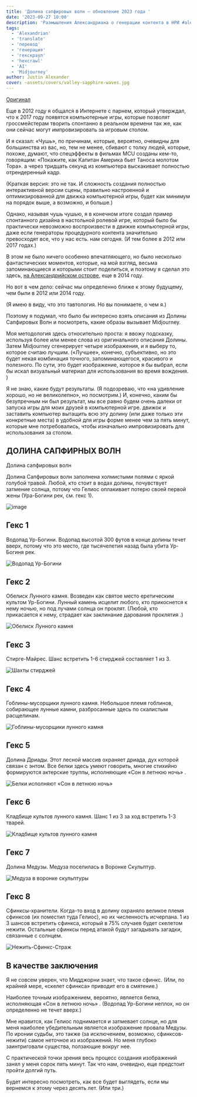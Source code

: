 ```yaml
---
title: 'Долина сапфировых волн – обновление 2023 года '
date: '2023-09-27 10:00'
description: 'Размышления Александриана о генерации контента в НРИ #alexandrian #hexcrawl #ai #translate'
tags:
  - 'Alexandrian'
  - 'translate'
  - 'перевод'
  - 'генерация'
  - 'гекскраул'
  - 'hexcrawl'
  - 'AI'
  - 'Midjourney'
author: Justin Alexander
cover: ~assets/covers/valley-sapphire-waves.jpg
---
```


[Оригинал](https://thealexandrian.net/wordpress/49929/roleplaying-games/valley-of-the-sapphire-waves-2023-update#comments)

Еще в 2012 году я общался в Интернете с парнем, который утверждал, что к 2017 году появятся компьютерные игры, которые позволят гроссмейстерам творить спонтанно в реальном времени так же, как они сейчас могут импровизировать за игровым столом.

И я сказал: «Чушь», по причинам, которые, вероятно, очевидны для большинства из вас, но, тем не менее, сбивают с толку людей, которые, похоже, думают, что спецэффекты в фильмах MCU созданы кем-то, говорящим: «Покажите, как Капитан Америка бьет Таноса молотом Тора». а через тридцать секунд из компьютера выскакивает полностью отрендеренный кадр.

(Краткая версия: это не так. И сложность создания полностью интерактивной версии сцены, правильно настроенной и оптимизированной для движка компьютерной игры, будет как минимум на порядок выше, а возможно, и больше.)

Однако, называя чушь чушью, я в конечном итоге создал пример спонтанного дизайна в настольной ролевой игре, который было бы практически невозможно воспроизвести в движке компьютерной игры, даже если генераторы процедурного контента значительно превосходят все, что у нас есть. нам сегодня. (И тем более в 2012 или 2017 годах.)

В этом не было ничего особенно впечатляющего, но было несколько фантастических моментов, которые, на мой взгляд, весьма запоминающиеся и которыми стоит поделиться, и поэтому я сделал это здесь, [на Александрийском острове](https://thealexandrian.net/wordpress/35572/roleplaying-games/valley-of-the-sapphire-waves), еще в 2014 году.

Но вот в чем дело: сейчас мы определенно ближе к этому будущему, чем были в 2012 или 2014 году.

(Я имею в виду, что это тавтология. Но вы понимаете, о чем я.)

Поэтому я подумал, что было бы интересно взять описания из Долины Сапфировых Волн и посмотреть, какие образы вызывает Midjourney.

Моя методология здесь относительно проста: я ввожу подсказку, используя более или менее слова из оригинального описания Долины. Затем Midjourney сгенерирует четыре изображения, и я выберу то, которое считаю лучшим. («Лучшее», конечно, субъективно, но это будет некая комбинация точного, запоминающегося, красивого и полезного. По сути, это будет изображение, которое я бы выбрал, если бы искал визуальный материал для использования во время вождения. )

Я не знаю, какие будут результаты. (Я подозреваю, что «на удивление хорошо, но не великолепно», но посмотрим.) И, конечно, каким бы безупречным ни был результат, мы все равно будем очень далеки от запуска игры для моих друзей в компьютерной игре. движок и заставить компьютер вытащить всю эту долину (или даже только эти конкретные места) в удобной для игры форме менее чем за пять минут, которые мне потребовались, чтобы изначально импровизировать для использования за столом.

## ДОЛИНА САПФИРНЫХ ВОЛН

Долина сапфировых волн

Долина Сапфировых волн заполнена холмистыми полями с яркой голубой травой. Любой, кто стоит в водах долины, почувствует затмение солнца, потому что Гелиос оплакивает потерю своей первой жены (Ура-Богини рек, см. гекс 1).

![image](https://cyborgsandmages.com/images/alley-of-sapphire-waves-1.png)

## Гекс 1

Водопад Ур-Богини. Водопад высотой 300 футов в конце долины течет вверх, потому что это место, где тысячелетия назад была убита Ур-Богиня рек.

![Водопад Ур-Богини](https://cyborgsandmages.com/images/alley-of-sapphire-waves-3.png)

## Гекс 2

Обелиск Лунного камня. Возведен как святое место еретическим культом Ур-Богини. Лунный камень исцелит любого, кто прикоснется к нему ночью, но под лучами солнца он проклят. (Любой, кто прикасается к нему, страдает как заклинание дарования проклятия .)

![Обелиск Лунного камня](https://cyborgsandmages.com/images/alley-of-sapphire-waves-4.png)

## Гекс 3

Стирге-Майрес. Шанс встретить 1-6 стирджей составляет 1 из 3.

![Шахты стирджей](https://cyborgsandmages.com/images/alley-of-sapphire-waves-5.png)

## Гекс 4

Гоблины-мусорщики лунного камня. Небольшое племя гоблинов, собирающее лунные камни, разбросанные здесь по скалистым расщелинам.

![Гоблины-мусорщики лунного камня](https://cyborgsandmages.com/images/alley-of-sapphire-waves-6.png)

## Гекс 5

Долина Дриады. Этот лесной массив охраняет дриада, дух которой связан с энтом. Все белки здесь умеют говорить, многие стихийно формируются актерские труппы, исполняющие «Сон в летнюю ночь» .

![Белки исполняют «Сон в летнюю ночь»](https://cyborgsandmages.com/images/alley-of-sapphire-waves-7.png)

## Гекс 6

Кладбище культов лунного камня. Шанс 1 из 3 за ход встретить 1-3 тварей.

![Кладбище культов лунного камня](https://cyborgsandmages.com/images/alley-of-sapphire-waves-8.png)

## Гекс 7

Долина Медузы. Медуза поселилась в Воронке Скульптур.

![Медуза в воронке скульптуры](https://cyborgsandmages.com/images/alley-of-sapphire-waves-9.png)

## Гекс 8

Сфинксы-хранители. Когда-то вход в долину охраняло великое племя сфинксов (их поместил туда Гелиос), но их численность исчерпана. 1 из 3 шансов встретить сфинкса, который в 75% случаев будет скелетом нежити. Остальные сфинксы перед атакой будут загадывать загадки, связанные с солнцем.

![Нежить-Сфинкс-Страж](https://cyborgsandmages.com/images/alley-of-sapphire-waves-10.png)

## В качестве заключения

Я не совсем уверен, что Мидджорни знает, что такое сфинкс. (Или, по крайней мере, «скелет сфинкса» приводит его в смятение.)

Наиболее точным изображением, вероятно, является белка, исполняющая «Сон в летнюю ночь» . (Водопад Ур-Богини неплох, но он определенно не течет вверх.)

Мне нравится, как Гелиос поднимается и затмевает солнце, но для меня наиболее убедительным является изображение провала Медузы. По иронии судьбы, это также (за исключением, возможно, сфинксов-нежити) самое неточное из изображений. Но меня глубоко заинтриговали существа, ползающие вокруг нее.

С практической точки зрения весь процесс создания изображений занял у меня сорок пять минут. Так что нам, очевидно, еще предстоит пройти долгий путь.

Будет интересно посмотреть, как все будет выглядеть, если мы вернемся к этому через десять лет. (Или три.)
